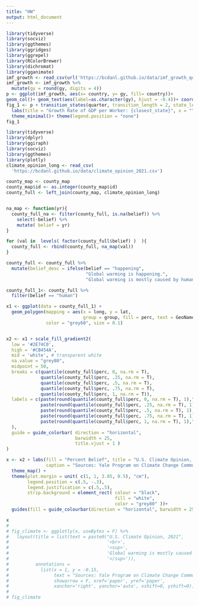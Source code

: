 ```yaml
---
title: "HW"
output: html_document
---
```



```r
library(tidyverse)
library(socviz)
library(ggthemes)
library(ggridges)
library(ggrepel)
library(RColorBrewer)
library(dichromat)
library(gganimate)
imf_growth <- read_csv(url('https://bcdanl.github.io/data/imf_growth_quarterly.csv'))
imf_growth <- imf_growth %>% 
  mutate(gy = round(gy, digits = 4))
p <- ggplot(imf_growth, aes(x= country, y= gy, fill= country))+
geom_col()+ geom_text(aes(label=as.character(gy), hjust = -0.4))+ coord_flip()
fig_1 <- p + transition_states(quarter, transition_length = 2, state_length =2) +
  labs(title = "Growth Rate of GDP per Worker: {closest_state}", x = "", y= "")+
  theme_minimal()+ theme(legend.position = "none")
fig_1

```

```r

library(tidyverse)
library(dplyr)
library(ggiraph)
library(socviz)
library(ggthemes)
library(plotly)
climate_opinion_long <- read_csv(
  'https://bcdanl.github.io/data/climate_opinion_2021.csv')

county_map <- county_map
county_map$id <- as.integer(county_map$id)
county_full <- left_join(county_map, climate_opinion_long)


na_map <- function(yr){
  county_full_na <- filter(county_full, is.na(belief)) %>% 
    select(-belief) %>% 
    mutate( belief = yr)
}

for (val in  levels( factor(county_full$belief) )  ){
  county_full <- rbind(county_full, na_map(val))
}

county_full <- county_full %>% 
  mutate(belief_desc = ifelse(belief == "happening",
                              "Global warming is happening.",
                              "Global warming is mostly caused by human activities."))

county_full_1<- county_full %>% 
  filter(belief == "human")

x1 <- ggplot(data = county_full_1) + 
  geom_polygon(mapping = aes(x = long, y = lat, 
                             group = group, fill = perc, text = GeoName ),
               color = "grey60", size = 0.1) 


x2 <- x1 + scale_fill_gradient2( 
  low = '#2E74C0',  
  high = '#CB454A',  
  mid = 'white', # transparent white
  na.value = "grey80",
  midpoint = 50,
  breaks = c(quantile(county_full$perc, 0, na.rm = T),
             quantile(county_full$perc, .25, na.rm = T),
             quantile(county_full$perc, .5, na.rm = T),
             quantile(county_full$perc, .75, na.rm = T),
             quantile(county_full$perc, 1, na.rm = T)),
  labels = c(paste(round(quantile(county_full$perc, 0, na.rm = T), 1),"(Min)"),
             paste(round(quantile(county_full$perc, .25, na.rm = T), 1),"(25th)"),
             paste(round(quantile(county_full$perc, .5, na.rm = T), 1),"(50th)"),
             paste(round(quantile(county_full$perc, .75, na.rm = T), 1),"(75th)"),
             paste(round(quantile(county_full$perc, 1, na.rm = T), 1),"(Max)")
  ),
  guide = guide_colorbar( direction = "horizontal",
                          barwidth = 25,
                          title.vjust = 1 )
) 

x <- x2 + labs(fill = "Percent Belief", title = "U.S. Climate Opinion, 2021: Global warming is mostly caused by human activities.",
               caption = "Sources: Yale Program on Climate Change Communication\n(https://climatecommunication.yale.edu/visualizations-data/ycom-us/)") +
  theme_map() + 
  theme(plot.margin = unit( c(1, 1, 3.85, 0.5), "cm"),
        legend.position = c(.5, -.3),
        legend.justification = c(.5,.5),
        strip.background = element_rect( colour = "black",
                                         fill = "white",
                                         color = "grey80" ))+
  guides(fill = guide_colourbar(direction = "horizontal", barwidth = 25, title.vjust = -1))

x
# 
# fig_climate <- ggplotly(x, useBytes = F) %>% 
#   layout(title = list(text = paste0("U.S. Climate Opinion, 2021",
#                                     '<br>',
#                                     '<sup>',
#                                     'Global warming is mostly caused by human activities',
#                                     '</sup>')),
#          annotations = 
#            list(x = 1, y = -0.15, 
#                 text = "Sources: Yale Program on Climate Change Communication\n(https://climatecommunication.yale.edu/visualizations-data/ycom-us/)", 
#                 showarrow = F, xref='paper', yref='paper', 
#                 xanchor='right', yanchor='auto', xshift=0, yshift=0))
# 
# fig_climate
```